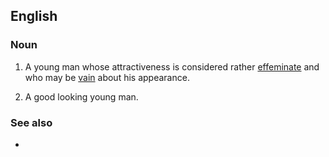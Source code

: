 ==English==

===Noun===
{{en-noun}}

# {{lb|en|pejorative|slang}} A young man whose attractiveness is considered rather [[effeminate]] and who may be [[vain]] about his appearance.
# {{lb|en|slang|usually used by girls or women}} A good looking young man.

===See also===
* {{l|en|who's a pretty boy then}}